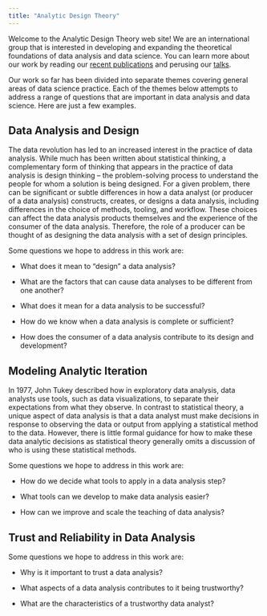```yaml
---
title: "Analytic Design Theory"
---
```


Welcome to the Analytic Design Theory web site! We are an international group that is interested in developing and expanding the theoretical foundations of data analysis and data science. You can learn more about our work by reading our [recent publications](publications.qmd) and perusing our [talks](talks.qmd).


Our work so far has been divided into separate themes covering general areas of data science practice. Each of the themes below attempts to address a range of questions that are important in data analysis and data science. Here are just a few examples.

## Data Analysis and Design

The data revolution has led to an increased interest in the practice of data analysis. While much has been written about statistical thinking, a complementary form of thinking that appears in the practice of data analysis is design thinking -- the problem-solving process to understand the people for whom a solution is being designed. For a given problem, there can be significant or subtle differences in how a data analyst (or producer of a data analysis) constructs, creates, or designs a data analysis, including differences in the choice of methods, tooling, and workflow. These choices can affect the data analysis products themselves and the experience of the consumer of the data analysis. Therefore, the role of a producer can be thought of as designing the data analysis with a set of design principles. 

Some questions we hope to address in this work are:

* What does it mean to "design" a data analysis?

* What are the factors that can cause data analyses to be different from one another?

* What does it mean for a data analysis to be successful?

* How do we know when a data analysis is complete or sufficient?

* How does the consumer of a data analysis contribute to its design and development?



## Modeling Analytic Iteration

In 1977, John Tukey described how in exploratory data analysis, data analysts use tools, such as data visualizations, to separate their expectations from what they observe. In contrast to statistical theory, a unique aspect of data analysis is that a data analyst must make decisions in response to observing the data or output from applying a statistical method to the data. However, there is little formal guidance for how to make these data analytic decisions as statistical theory generally omits a discussion of who is using these statistical methods. 

Some questions we hope to address in this work are:

* How do we decide what tools to apply in a data analysis step?

* What tools can we develop to make data analysis easier?

* How can we improve and scale the teaching of data analysis?


## Trust and Reliability in Data Analysis


Some questions we hope to address in this work are:

* Why is it important to trust a data analysis?

* What aspects of a data analysis contributes to it being trustworthy?

* What are the characteristics of a trustworthy data analyst?







